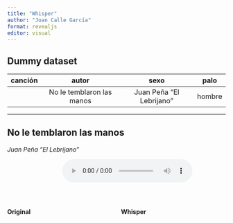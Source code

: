 ```yaml
---
title: "Whisper"
author: "Joan Calle García"
format: revealjs
editor: visual
---
```


## Dummy dataset {.smaller}

| canción | autor | sexo | palo | 
| :--: | :--: | :--: | :--: |
| | No le temblaron las manos | Juan Peña "El Lebrijano" | hombre |  |

---

## No le temblaron las manos {.smaller}
*Juan Peña "El Lebrijano"*

<div style="width:250px; margin:auto; position:relative;"> <audio controls> <source src="../whisper_slides_files/files/audio_test_1.wav" type="audio/wav"> </audio> </div>

<br> 

:::: {.columns}
::: {.column width="50%"}
**Original**
:::

::: {.column width="50%"}
**Whisper**
:::

::::